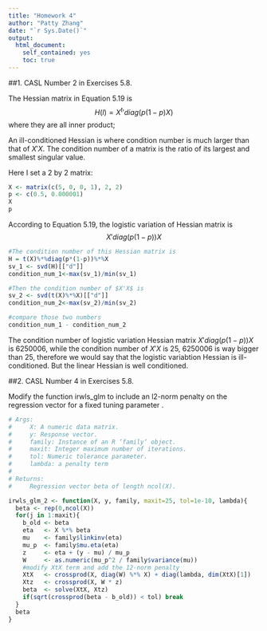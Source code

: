 ```yaml
---
title: "Homework 4"
author: "Patty Zhang"
date: "`r Sys.Date()`"
output:
  html_document:
    self_contained: yes
    toc: true
---
```

<!--
%\VignetteEngine{knitr::rmarkdown}
%\VignetteIndexEntry{Homework 4 vignette}
-->

##1. CASL Number 2 in Exercises 5.8.

The Hessian matrix in Equation 5.19 is 
$$H(l) = X^t'diag(p(1-p)X)$$
where they are all inner product;

An ill-conditioned Hessian is where condition number is much larger than that of $X'X$. The condition number of a matrix is the ratio of its largest and smallest singular value.

Here I set a 2 by 2 matrix:
```r
X <- matrix(c(5, 0, 0, 1), 2, 2)
p <- c(0.5, 0.000001)
X
p
```

According to Equation 5.19, the logistic variation of Hessian matrix is 
$$X'diag(p(1-p))X$$
```r
#The condition number of this Hessian matrix is 
H = t(X)%*%diag(p*(1-p))%*%X
sv_1 <- svd(H)[["d"]]
condition_num_1<-max(sv_1)/min(sv_1)

#Then the condition number of $X'X$ is
sv_2 <- svd(t(X)%*%X)[["d"]]
condition_num_2<-max(sv_2)/min(sv_2)

#compare those two numbers
condition_num_1 - condition_num_2
```
The condition number of logistic variation Hessian matrix $X'diag(p(1-p))X$ is 6250006, while the condition number of $X'X$ is 25, 6250006 is way bigger than 25, therefore we would say that the logistic variabtion Hessian is ill-conditioned. But the linear Hessian is well conditioned.

##2. CASL Number 4 in Exercises 5.8.

Modify the function irwls_glm to include an l2-norm penalty on the regression vector for a fixed tuning parameter \lambda.

```r
# Args:
#     X: A numeric data matrix.
#     y: Response vector.
#     family: Instance of an R ‘family‘ object.
#     maxit: Integer maximum number of iterations.
#     tol: Numeric tolerance parameter.
#     lambda: a penalty term
#
# Returns:
#     Regression vector beta of length ncol(X).

irwls_glm_2 <- function(X, y, family, maxit=25, tol=1e-10, lambda){
  beta <- rep(0,ncol(X))
  for(j in 1:maxit){
    b_old <- beta
    eta   <- X %*% beta
    mu    <- family$linkinv(eta)
    mu_p  <- family$mu.eta(eta)
    z     <- eta + (y - mu) / mu_p
    W     <- as.numeric(mu_p^2 / family$variance(mu))
    #modify XtX term and add the 12-norm penalty
    XtX   <- crossprod(X, diag(W) %*% X) + diag(lambda, dim(XtX)[1])
    Xtz   <- crossprod(X, W * z)
    beta  <- solve(XtX, Xtz)
    if(sqrt(crossprod(beta - b_old)) < tol) break
  }
  beta
}
```





